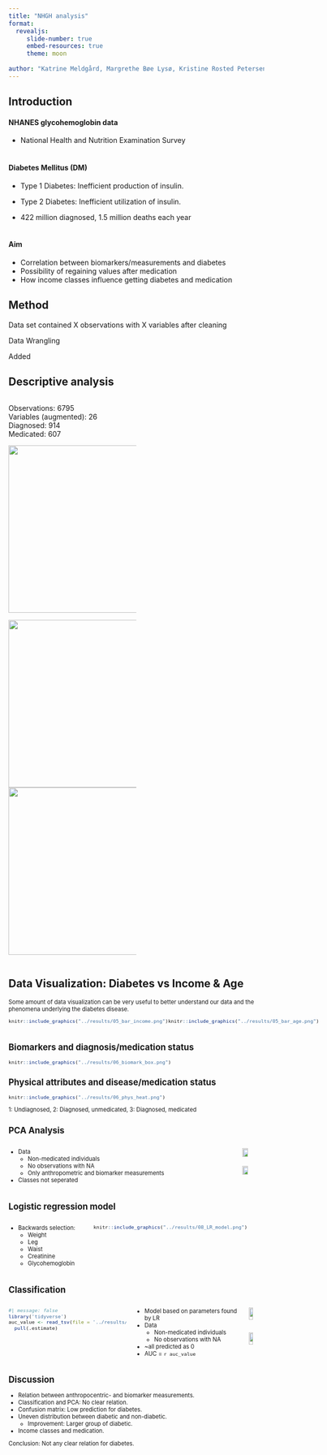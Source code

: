 ```yaml
---
title: "NHGH analysis"
format:
  revealjs:
     slide-number: true
     embed-resources: true
     theme: moon
      
author: "Katrine Meldgård, Margrethe Bøe Lysø, Kristine Rosted Petersen, Enrico Leonardi and Pernille Jensen"
---
```


## Introduction {.smaller}
#### NHANES glycohemoglobin data
- National Health and Nutrition Examination Survey
\
\

#### Diabetes Mellitus (DM) 

- Type 1 Diabetes: Inefficient production of insulin. 
\

- Type 2 Diabetes: Inefficient utilization of insulin.
\

-   422 million diagnosed, 1.5 million deaths each year
\
\

#### Aim
-   Correlation between biomarkers/measurements and diabetes 
-   Possibility of regaining values after medication
-   How income classes influence getting diabetes and medication


## Method

Data set contained X observations with X variables after cleaning

Data Wrangling

Added

## Descriptive analysis


::: {.column width="50%"}
::: {.nonincremental}
Observations: 6795<br>
Variables (augmented): 26<br>
Diagnosed: 914<br>
Medicated: 607<br>

![](../results/04_age_dist.png){.absolute bottom=0 left=0 width="500" height="330"}
:::
![](../results/04_bmi_dist.png){.absolute top=0 right=0 width="500" height="330"}
![](../results/04_bmi_dist_diagnosed.png){.absolute bottom=0 right=0 width="500" height="330"}
:::

## Data Visualization: Diabetes vs Income & Age
<div style="font-size: 0.8em">
Some amount of data visualization can be very useful to better understand our data and the phenomena underlying the diabetes disease.
<div>
<!-- Left: Plot 1 and 2 -->
<div style="display: flex;">
<div style="flex: 1;">
```r
knitr::include_graphics("../results/05_bar_income.png")
```
</div>
<!-- Right: Plot 3 -->
<div style="flex: 1">
```r
knitr::include_graphics("../results/05_bar_age.png")
```
</div></div>

## Biomarkers and diagnosis/medication status

```r
knitr::include_graphics("../results/06_biomark_box.png")
```

## Physical attributes and disease/medication status

```r
knitr::include_graphics("../results/06_phys_heat.png")
```

::: aside
1: Undiagnosed, 2: Diagnosed, unmedicated, 3: Diagnosed, medicated
:::

## PCA Analysis {.smaller}
:::: {.columns}

::: {.column width="50%"}
::: {.nonincremental}
- Data
  - Non-medicated individuals
  - No observations with NA
  - Only anthropometric and biomarker measurements
- Classes not seperated
:::
:::


![](../results/07_PCA_plot.png){.absolute top=0 width=50% right=0}
![](../results/07_pc_variance.png){.absolute bottom=0 width=50% right=0}

::::




## Logistic regression model {.smaller}
:::: {.columns}
::: {.column width="30%"}
- Backwards selection:
   - Weight
   - Leg
   - Waist
   - Creatinine
   - Glycohemoglobin
:::
::: {.column width="67%"}

```r
knitr::include_graphics("../results/08_LR_model.png")
```
:::
::::

## Classification {.smaller}
:::: {.columns}
```r
#| message: false
library('tidyverse')
auc_value <- read_tsv(file = '../results/auc_value.tsv') |>
  pull(.estimate)
```


::: {.column width="60%"}
::: {.nonincremental}
- Model based on parameters found by LR
- Data
  - Non-medicated individuals
  - No observations with NA
- ~all predicted as 0
- AUC = `r auc_value`
:::

:::

![](../results/09_classification_conf_matrix.png){.absolute top=0 width=50% right=0}
![](../results/09_classification_ROC_curve.png){.absolute bottom=0 width=50% right=0}

::::


## Discussion
-  Relation between anthropocentric- and biomarker measurements.
-  Classification and PCA: No clear relation.
-  Confusion matrix: Low prediction for diabetes.
-  Uneven distribution between diabetic and non-diabetic.
    -  Improvement: Larger group of diabetic.

-  Income classes and medication.


Conclusion:
Not any clear relation for diabetes.





